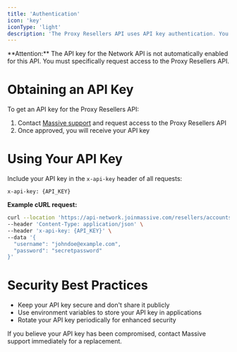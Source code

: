 ```yaml
---
title: 'Authentication'
icon: 'key'
iconType: 'light'
description: 'The Proxy Resellers API uses API key authentication. You must include your API key in the header of every request to authenticate.'
---
```


<Info>
  **Attention:** The API key for the Network API is not automatically enabled for this API. You must specifically request access to the Proxy Resellers API.
</Info>

# Obtaining an API Key

To get an API key for the Proxy Resellers API:

1. Contact [Massive support](emailto:support@joinmassive.com) and request access to the Proxy Resellers API
2. Once approved, you will receive your API key

# Using Your API Key

Include your API key in the `x-api-key` header of all requests:

```http
x-api-key: {API_KEY}
```

**Example cURL request:**

```bash
curl --location 'https://api-network.joinmassive.com/resellers/accounts' \
--header 'Content-Type: application/json' \
--header 'x-api-key: {API_KEY}' \
--data '{
  "username": "johndoe@example.com",
  "password": "secretpassword"
}'
```

# Security Best Practices

- Keep your API key secure and don't share it publicly
- Use environment variables to store your API key in applications
- Rotate your API key periodically for enhanced security

If you believe your API key has been compromised, contact Massive support immediately for a replacement.